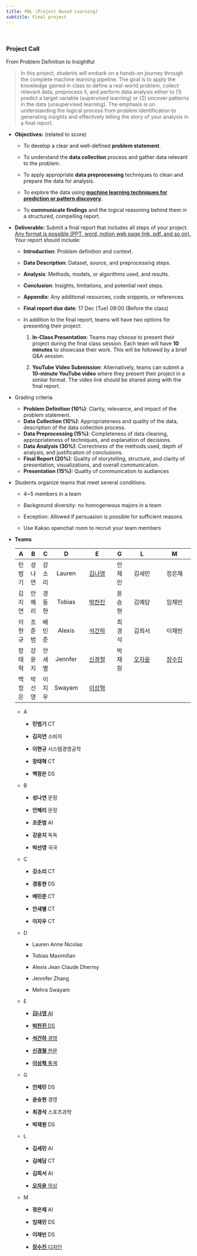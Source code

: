 ```yaml
---
title: PBL (Project Based Learning)
subtitle: Final project
---
```


<br>

### Project Call

From Problem Definition to Insightful

> In this project, students will embark on a hands-on journey through the complete machine learning pipeline. The goal is to apply the knowledge gained in class to define a real-world problem, collect relevant data, preprocess it, and perform data analysis either to (1) predict a target variable (supervised learning) or (2) uncover patterns in the data (unsupervised learning). The emphasis is on understanding the logical process from problem identification to generating insights and effectively telling the story of your analysis in a final report.

-   **Objectives:** (related to score)

    -   To develop a clear and well-defined **problem statement**.

    -   To understand the **data collection** process and gather data relevant to the problem.

    -   To apply appropriate **data preprocessing** techniques to clean and prepare the data for analysis.

    -   To explore the data using [**machine learning techniques for prediction or pattern discovery**]{.underline}.

    -   To **communicate findings** and the logical reasoning behind them in a structured, compelling report.

-   **Deliverable:** Submit a final report that includes all steps of your project. [Any format is possible (PPT, word, notion web page link, pdf, and so on).]{.underline} Your report should include:

    -   **Introduction**: Problem definition and context.

    -   **Data Description**: Dataset, source, and preprocessing steps.

    -   **Analysis**: Methods, models, or algorithms used, and results.

    -   **Conclusion**: Insights, limitations, and potential next steps.

    -   **Appendix**: Any additional resources, code snippets, or references.

    -   **Final report due date**: 17 Dec (Tue) 09:00 (Before the class)

    -   In addition to the final report, teams will have two options for presenting their project:

        1.  **In-Class Presentation**: Teams may choose to present their project during the final class session. Each team will have **10 minutes** to showcase their work. This will be followed by a brief Q&A session.

        2.  **YouTube Video Submission**: Alternatively, teams can submit a **10-minute YouTube video** where they present their project in a similar format. The video link should be shared along with the final report.

-   Grading criteria

    -   **Problem Definition (10%)**: Clarity, relevance, and impact of the problem statement.
    -   **Data Collection (10%)**: Appropriateness and quality of the data, description of the data collection process.
    -   **Data Preprocessing (15%)**: Completeness of data cleaning, appropriateness of techniques, and explanation of decisions.
    -   **Data Analysis (30%)**: Correctness of the methods used, depth of analysis, and justification of conclusions.
    -   **Final Report (20%)**: Quality of storytelling, structure, and clarity of presentation, visualizations, and overall communication.
    -   **Presentation (15%):** Quality of communication to audiances

-   Students organize teams that meet several conditions.

    -   4\~5 members in a team

    -   Background diversity: no homogeneous majors in a team

    -   Exception: Allowed if persuasion is possible for sufficient reasons

    -   Use Kakao openchat room to recruit your team members

-   **Teams**

    |   A    |   B    |   C    |    D    |          E           |   G    |          L           |          M           |
    |:------:|:------:|:------:|:-------:|:--------------------:|:------:|:--------------------:|:--------------------:|
    | 민범기 | 성나연 | 강소리 | Lauren  | [김나영]{.underline} | 안제민 |        김세민        |        정은채        |
    | 김지연 | 안혜리 | 경동현 | Tobias  | [박찬진]{.underline} | 윤승현 |        김예담        |        임채민        |
    | 이현규 | 조준범 | 배민준 | Alexis  | [석건하]{.underline} | 최경석 |        김희서        |        이채빈        |
    | 장태혁 | 강윤지 | 안새별 | Jennfer | [신경철]{.underline} | 박재원 | [오자윤]{.underline} | [장수진]{.underline} |
    | 백정은 | 박선영 | 이지우 | Swayam  | [이상혁]{.underline} |        |                      |                      |

    -   A

        -   **민범기** CT

        -   **김지연** 소비자

        -   **이현규** 시스템경영공학

        -   **장태혁** CT

        -   **백정은** DS

    -   B

        -   **성나연** 문정

        -   **안혜리** 문정

        -   **조준범** AI

        -   **강윤지** 독독

        -   **박선영** 국국

    -   C

        -   **강소리** CT

        -   **경동현** DS

        -   **배민준** CT

        -   **안새별** CT

        -   **이지우** CT

    -   D

        -   Lauren Anne Nicolas

        -   Tobias Maximilian

        -   Alexis Jean Claude Dhermy

        -   Jennifer Zhang

        -   Mehra Swayam

    -   E

        -   [**김나영** AI]{.underline}

        -   [**박찬진** DS]{.underline}

        -   [**석건하** 경영]{.underline}

        -   [**신경철** 한문]{.underline}

        -   [**이상혁** 통계]{.underline}

    <!-- -->

    -   G

        -   **안제민** DS

        -   **윤승현** 경영

        -   **최경석** 스포츠과학

        -   **박재원** DS

    -   L

        -   **김세민** AI

        -   **김예담** CT

        -   **김희서** AI

        -   [**오자윤** 의상]{.underline}

    -   M

        -   **정은채** AI

        -   **임채민** DS

        -   **이채빈** DS

        -   [**장수진** 디자인]{.underline}
